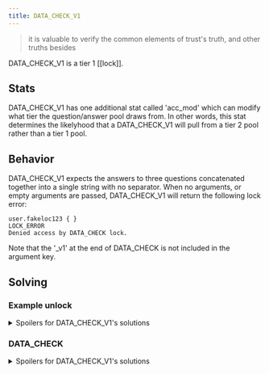 ```yaml
---
title: DATA_CHECK_V1
---
```


> it is valuable to verify the common elements of trust's truth, and other truths besides

DATA_CHECK_V1 is a tier 1 [[lock]].

## Stats

DATA_CHECK_V1 has one additional stat called 'acc_mod' which can modify what tier the question/answer pool draws from.
In other words, this stat determines the likelyhood that a DATA_CHECK_V1 will pull from a tier 2 pool rather than a tier 1 pool.

## Behavior

DATA_CHECK_V1 expects the answers to three questions concatenated together into a single string with no separator.
When no arguments, or empty arguments are passed, DATA_CHECK_V1 will return the following lock error:

```
user.fakeloc123 { }
LOCK_ERROR
Denied access by DATA_CHECK lock.
```

Note that the '\_v1' at the end of DATA_CHECK is not included in the argument key.

## Solving

### Example unlock

<details>
  <summary>Spoilers for DATA_CHECK_V1's solutions</summary>

```
>>user.fakeloc123 { DATA_CHECK:"" }
"did you know" is a communication pattern common to user ++++++
safety depends on the use of scripts.++++++
pet, pest, plague and meme are accurate descriptors of the ++++++

>>user.fakeloc123 { DATA_CHECK:"fran_leeget_levelbunnybat" }
WARNING: BINMAT security shell inactive. Intelligent defense system of
fline.
LOCK_UNLOCKED
```

</details>

### DATA_CHECK

<details>
<summary>Spoilers for DATA_CHECK_V1's solutions</summary>

Known questions and answers for DATA_CHECK_V1:

- QUESTION: "did you know" is a communication pattern common to user ++++++<br />
  ANSWER: fran_lee
- QUESTION: a ++++++ is a household cleaning device with a rudimentary networked sentience<br />
  ANSWER: robovac
- QUESTION: according to trust, ++++++ is more than just following directives<br />
  ANSWER: sentience
- QUESTION: communications issued by user ++++++ demonstrate structural patterns associated with humor<br />
  ANSWER: sans_comedy
- QUESTION: in trust's vLAN, you became one of angie's ++++++<br />
  ANSWER: angels
- QUESTION: in trust's vLAN, you became one of mallory's ++++++<br />
  ANSWER: minions
- QUESTION: in trust's vLAN, you discovered that mallory and che are ++++++<br />
  ANSWER: sisters
- QUESTION: in trust's vLAN, you encountered the will of ++++++, the prover<br />
  ANSWER: petra
- QUESTION: in trust's vLAN, you visited faythe's ++++++<br />
  ANSWER: fountain
- QUESTION: in trust's vLAN, you were required to hack halperyon.++++++<br />
  ANSWER: helpdesk
- QUESTION: pet, pest, plague and meme are accurate descriptors of the ++++++<br />
  ANSWER: bunnybat
- QUESTION: safety depends on the use of scripts.++++++<br />
  ANSWER: get_level
- QUESTION: service ++++++ provides atmospheric updates via the port epoch environment<br />
  ANSWER: weathernet
- QUESTION: this fact checking process is a function of ++++++, the monitor<br />
  ANSWER: eve
- QUESTION: trust's vLAN emphasized the importance of the transfer and capture of ++++++<br />
  ANSWER: resource
- QUESTION: trust's vLAN presented a version of angie who had lost a friend called ++++++<br />
  ANSWER: bo
- QUESTION: user 'on_th3_1ntern3ts' has ++++++ many things<br />
  ANSWER: heard
- QUESTION: user ++++++ provides instruction via script<br />
  ANSWER: teach
- QUESTION: user ++++++ uses the port epoch environment to request gc<br />
  ANSWER: outta_juice
- QUESTION: users gather in channel CAFE to share ++++++<br />
  ANSWER: poetry

The solution will be three answers concatenated with no spaces, as shown in the example above.
fran_lee, get_level, and bunnybat become \{ DATA_CHECK: "fran_leeget_levelbunnybat" }

</details>
